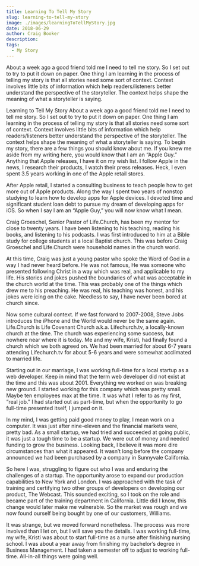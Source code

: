 ```yaml
---
title: Learning To Tell My Story
slug: learning-to-tell-my-story
image: ./images/learningToTellMyStory.jpg
date: 2018-06-29
author: Craig Booker
description:
tags:
  - My Story
---
```


About a week ago a good friend told me I need to tell me story. So I set out to try to put it down on paper. One thing I am learning in the process of telling my story is that all stories need some sort of context. Context involves little bits of information which help readers/listeners better understand the perspective of the storyteller. The context helps shape the meaning of what a storyteller is saying.

Learning to Tell My Story
About a week ago a good friend told me I need to tell me story. So I set out to try to put it down on paper. One thing I am learning in the process of telling my story is that all stories need some sort of context. Context involves little bits of information which help readers/listeners better understand the perspective of the storyteller. The context helps shape the meaning of what a storyteller is saying. To begin my story, there are a few things you should know about me. If you knew me aside from my writing here, you would know that I am an “Apple Guy.” Anything that Apple releases, I have it on my wish list. I follow Apple in the news, I research their products, I watch their press releases. Heck, I even spent 3.5 years working in one of the Apple retail stores.

After Apple retail, I started a consulting business to teach people how to get more out of Apple products. Along the way I spent two years of nonstop studying to learn how to develop apps for Apple devices. I devoted time and significant student loan debt to pursue my dream of developing apps for iOS. So when I say I am an “Apple Guy,” you will now know what I mean.

Craig Groeschel, Senior Pastor of Life.Church, has been my mentor for close to twenty years. I have been listening to his teaching, reading his books, and listening to his podcasts. I was first introduced to him at a Bible study for college students at a local Baptist church. This was before Craig Groeschel and Life.Church were household names in the church world.

At this time, Craig was just a young pastor who spoke the Word of God in a way I had never heard before. He was not famous, He was someone who presented following Christ in a way which was real, and applicable to my life. His stories and jokes pushed the boundaries of what was acceptable in the church world at the time. This was probably one of the things which drew me to his preaching. He was real, his teaching was honest, and his jokes were icing on the cake. Needless to say, I have never been bored at church since.

Now some cultural context. If we fast forward to 2007-2008, Steve Jobs introduces the iPhone and the World would never be the same again. Life.Church is Life Covenant Church a.k.a. Lifechurch.tv, a locally-known church at the time. The church was experiencing some success, but nowhere near where it is today. Me and my wife, Kristi, had finally found a church which we both agreed on. We had been married for about 6-7 years attending Lifechurch.tv for about 5-6 years and were somewhat acclimated to married life.

Starting out in our marriage, I was working full-time for a local startup as a web developer. Keep in mind that the term web developer did not exist at the time and this was about 2001. Everything we worked on was breaking new ground. I started working for this company which was pretty small. Maybe ten employees max at the time. It was what I refer to as my first, “real job.” I had started out as part-time, but when the opportunity to go full-time presented itself, I jumped on it.

In my mind, I was getting paid good money to play, I mean work on a computer. It was just after nine-eleven and the financial markets were, pretty bad. As a small startup, we had tried and succeeded at going public, it was just a tough time to be a startup. We were out of money and needed funding to grow the business. Looking back, I believe it was more dire circumstances than what it appeared. It wasn’t long before the company announced we had been purchased by a company in Sunnyvale California.

So here I was, struggling to figure out who I was and enduring the challenges of a startup. The opportunity arose to expand our production capabilities to New York and London. I was approached with the task of training and certifying two other groups of developers on developing our product, The Webcast. This sounded exciting, so I took on the role and became part of the training department in California. Little did I know, this change would later make me vulnerable. So the market was rough and we now found ourself being bought by one of our customers, Williams.

It was strange, but we moved forward nonetheless. The process was more involved than I let on, but I will save you the details. I was working full-time, my wife, Kristi was about to start full-time as a nurse after finishing nursing school. I was about a year away from finishing my bachelor’s degree in Business Management. I had taken a semester off to adjust to working full-time. All-in-all things were going well.
